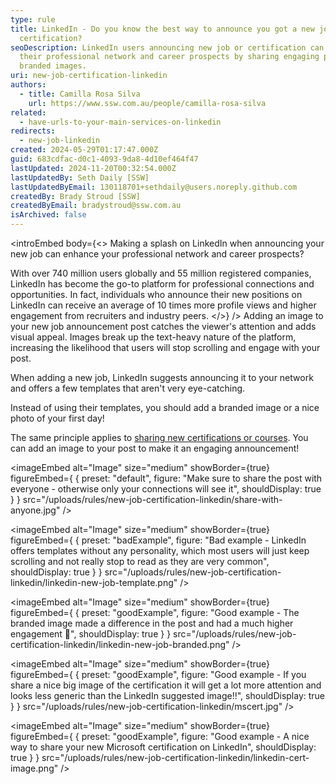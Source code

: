 ```yaml
---
type: rule
title: LinkedIn - Do you know the best way to announce you got a new job or
  certification?
seoDescription: LinkedIn users announcing new job or certification can boost
  their professional network and career prospects by sharing engaging posts with
  branded images.
uri: new-job-certification-linkedin
authors:
  - title: Camilla Rosa Silva
    url: https://www.ssw.com.au/people/camilla-rosa-silva
related:
  - have-urls-to-your-main-services-on-linkedin
redirects:
  - new-job-linkedin
created: 2024-05-29T01:17:47.000Z
guid: 683cdfac-d0c1-4093-9da8-4d10ef464f47
lastUpdated: 2024-11-20T00:32:54.000Z
lastUpdatedBy: Seth Daily [SSW]
lastUpdatedByEmail: 130118701+sethdaily@users.noreply.github.com
createdBy: Brady Stroud [SSW]
createdByEmail: bradystroud@ssw.com.au
isArchived: false
---
```

<introEmbed
  body={<>
Making a splash on LinkedIn when announcing your new job can enhance your professional network and career prospects?

With over 740 million users globally and 55 million registered companies, LinkedIn has become the go-to platform for professional connections and opportunities. In fact, individuals who announce their new positions on LinkedIn can receive an average of 10 times more profile views and higher engagement from recruiters and industry peers.
  </>}
/>
Adding an image to your new job announcement post catches the viewer's attention and adds visual appeal. Images break up the text-heavy nature of the platform, increasing the likelihood that users will stop scrolling and engage with your post.

When adding a new job, LinkedIn suggests announcing it to your network and offers a few templates that aren't very eye-catching.

Instead of using their templates, you should add a branded image or a nice photo of your first day!

The same principle applies to [sharing new certifications or courses](https://www.linkedin.com/help/linkedin/answer/a704787/add-learning-certificates-of-completion-and-skills-to-your-linkedin-profile). You can add an image to your post to make it an engaging announcement!

<imageEmbed
  alt="Image"
  size="medium"
  showBorder={true}
  figureEmbed={ {
    preset: "default",
    figure: "Make sure to share the post with everyone - otherwise only your connections will see it",
    shouldDisplay: true
  } }
  src="/uploads/rules/new-job-certification-linkedin/share-with-anyone.jpg"
/>


<imageEmbed
  alt="Image"
  size="medium"
  showBorder={true}
  figureEmbed={ {
    preset: "badExample",
    figure: "Bad example - LinkedIn offers templates without any personality, which most users will just keep scrolling and not really stop to read as they are very common",
    shouldDisplay: true
  } }
  src="/uploads/rules/new-job-certification-linkedin/linkedin-new-job-template.png"
/>


<imageEmbed
  alt="Image"
  size="medium"
  showBorder={true}
  figureEmbed={ {
    preset: "goodExample",
    figure: "Good example - The branded image made a difference in the post and had a much higher engagement 🚀",
    shouldDisplay: true
  } }
  src="/uploads/rules/new-job-certification-linkedin/linkedin-new-job-branded.png"
/>


<imageEmbed
  alt="Image"
  size="medium"
  showBorder={true}
  figureEmbed={ {
    preset: "goodExample",
    figure: "Good example - If you share a nice big image of the certification it will get a lot more attention and looks less generic than the LinkedIn suggested image!!",
    shouldDisplay: true
  } }
  src="/uploads/rules/new-job-certification-linkedin/mscert.jpg"
/>


<imageEmbed
  alt="Image"
  size="medium"
  showBorder={true}
  figureEmbed={ {
    preset: "goodExample",
    figure: "Good example - A nice way to share your new Microsoft certification on LinkedIn",
    shouldDisplay: true
  } }
  src="/uploads/rules/new-job-certification-linkedin/linkedin-cert-image.png"
/>
